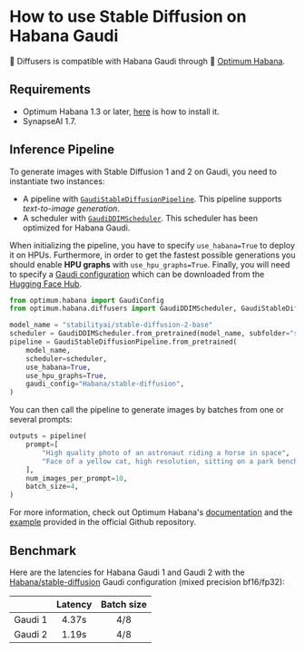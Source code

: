 <!--Copyright 2022 The HuggingFace Team. All rights reserved.

Licensed under the Apache License, Version 2.0 (the "License"); you may not use this file except in compliance with
the License. You may obtain a copy of the License at

http://www.apache.org/licenses/LICENSE-2.0

Unless required by applicable law or agreed to in writing, software distributed under the License is distributed on
an "AS IS" BASIS, WITHOUT WARRANTIES OR CONDITIONS OF ANY KIND, either express or implied. See the License for the
specific language governing permissions and limitations under the License.
-->

# How to use Stable Diffusion on Habana Gaudi

🤗 Diffusers is compatible with Habana Gaudi through 🤗 [Optimum Habana](https://huggingface.co/docs/optimum/habana/usage_guides/stable_diffusion).

## Requirements

- Optimum Habana 1.3 or later, [here](https://huggingface.co/docs/optimum/habana/installation) is how to install it.
- SynapseAI 1.7.


## Inference Pipeline

To generate images with Stable Diffusion 1 and 2 on Gaudi, you need to instantiate two instances:
- A pipeline with [`GaudiStableDiffusionPipeline`](https://huggingface.co/docs/optimum/habana/package_reference/stable_diffusion_pipeline). This pipeline supports *text-to-image generation*.
- A scheduler with [`GaudiDDIMScheduler`](https://huggingface.co/docs/optimum/habana/package_reference/stable_diffusion_pipeline#optimum.habana.diffusers.GaudiDDIMScheduler). This scheduler has been optimized for Habana Gaudi.

When initializing the pipeline, you have to specify `use_habana=True` to deploy it on HPUs.
Furthermore, in order to get the fastest possible generations you should enable **HPU graphs** with `use_hpu_graphs=True`.
Finally, you will need to specify a [Gaudi configuration](https://huggingface.co/docs/optimum/habana/package_reference/gaudi_config) which can be downloaded from the [Hugging Face Hub](https://huggingface.co/Habana).

```python
from optimum.habana import GaudiConfig
from optimum.habana.diffusers import GaudiDDIMScheduler, GaudiStableDiffusionPipeline

model_name = "stabilityai/stable-diffusion-2-base"
scheduler = GaudiDDIMScheduler.from_pretrained(model_name, subfolder="scheduler")
pipeline = GaudiStableDiffusionPipeline.from_pretrained(
    model_name,
    scheduler=scheduler,
    use_habana=True,
    use_hpu_graphs=True,
    gaudi_config="Habana/stable-diffusion",
)
```

You can then call the pipeline to generate images by batches from one or several prompts:
```python
outputs = pipeline(
    prompt=[
        "High quality photo of an astronaut riding a horse in space",
        "Face of a yellow cat, high resolution, sitting on a park bench",
    ],
    num_images_per_prompt=10,
    batch_size=4,
)
```

For more information, check out Optimum Habana's [documentation](https://huggingface.co/docs/optimum/habana/usage_guides/stable_diffusion) and the [example](https://github.com/huggingface/optimum-habana/tree/main/examples/stable-diffusion) provided in the official Github repository.


## Benchmark

Here are the latencies for Habana Gaudi 1 and Gaudi 2 with the [Habana/stable-diffusion](https://huggingface.co/Habana/stable-diffusion) Gaudi configuration (mixed precision bf16/fp32):

|         | Latency | Batch size |
| ------- |:-------:|:----------:|
| Gaudi 1 | 4.37s   | 4/8        |
| Gaudi 2 | 1.19s   | 4/8        |

